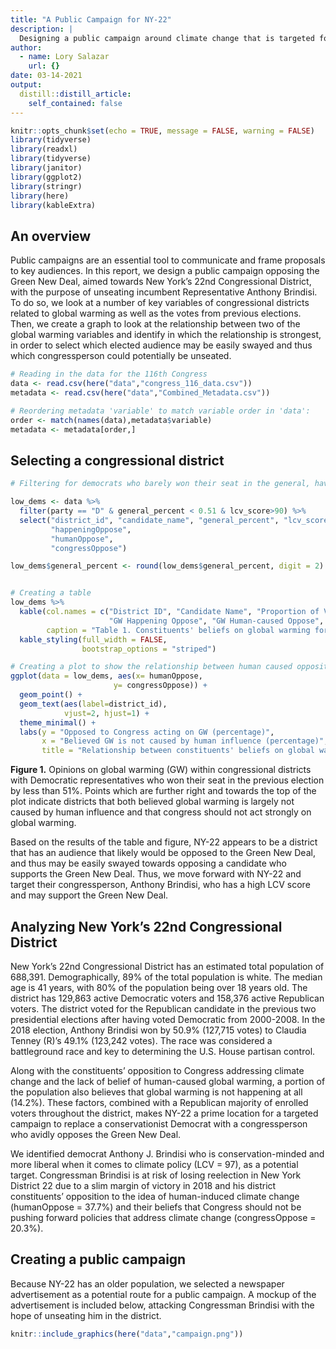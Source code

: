```yaml
---
title: "A Public Campaign for NY-22"
description: |
  Designing a public campaign around climate change that is targeted for maximum political effect for the opposing side of the proposal, using New York's 22nd district as an example.
author:
  - name: Lory Salazar
    url: {}
date: 03-14-2021
output:
  distill::distill_article:
    self_contained: false
---
```



```r
knitr::opts_chunk$set(echo = TRUE, message = FALSE, warning = FALSE)
library(tidyverse) 
library(readxl) 
library(tidyverse) 
library(janitor) 
library(ggplot2) 
library(stringr) 
library(here)
library(kableExtra)
```

## An overview
Public campaigns are an essential tool to communicate and frame proposals to key audiences. In this report, we design a public campaign opposing the Green New Deal, aimed towards New York's 22nd Congressional District, with the purpose of unseating incumbent Representative Anthony Brindisi. To do so, we look at a number of key variables of congressional districts related to global warming as well as the votes from previous elections. Then, we create a graph to look at the relationship between two of the global warming variables and identify in which the relationship is strongest, in order to select which elected audience may be easily swayed and thus which congressperson could potentially be unseated.


```r
# Reading in the data for the 116th Congress
data <- read.csv(here("data","congress_116_data.csv"))
metadata <- read.csv(here("data","Combined_Metadata.csv"))

# Reordering metadata 'variable' to match variable order in 'data':
order <- match(names(data),metadata$variable)
metadata <- metadata[order,]
```

## Selecting a congressional district

```r
# Filtering for democrats who barely won their seat in the general, have a high lcv score and have high opposition of key GW variables

low_dems <- data %>% 
  filter(party == "D" & general_percent < 0.51 & lcv_score>90) %>% 
  select("district_id", "candidate_name", "general_percent", "lcv_score", 
         "happeningOppose", 
         "humanOppose", 
         "congressOppose")

low_dems$general_percent <- round(low_dems$general_percent, digit = 2)


# Creating a table
low_dems %>% 
  kable(col.names = c("District ID", "Candidate Name", "Proportion of Votes Won", "LCV Score", 
                      "GW Happening Oppose", "GW Human-caused Oppose", "Congress Oppose"),
        caption = "Table 1. Constituents' beliefs on global warming for congressional districts with Democratic candidates who won their election by less than 51%." ) %>% 
  kable_styling(full_width = FALSE,
                bootstrap_options = "striped")

```


```r
# Creating a plot to show the relationship between human caused opposition and congress opposition
ggplot(data = low_dems, aes(x= humanOppose, 
                       y= congressOppose)) + 
  geom_point() +
  geom_text(aes(label=district_id),
            vjust=2, hjust=1) +
  theme_minimal() + 
  labs(y = "Opposed to Congress acting on GW (percentage)",
       x = "Believed GW is not caused by human influence (percentage)",
       title = "Relationship between constituents' beliefs on global warming (GW) variables,\nby congressional districts")
```

**Figure 1.** Opinions on global warming (GW) within congressional districts with Democratic representatives who won their seat in the previous election by less than 51%. Points which are further right and towards the top of the plot indicate districts that both believed global warming is largely not caused by human influence and that congress should not act strongly on global warming.

Based on the results of the table and figure, NY-22 appears to be a district that has an audience that likely would be opposed to the Green New Deal, and thus may be easily swayed towards opposing a candidate who supports the Green New Deal. Thus, we move forward with NY-22 and target their congressperson, Anthony Brindisi, who has a high LCV score and may support the Green New Deal. 

## Analyzing New York's 22nd Congressional District

New York’s 22nd Congressional District has an estimated total population of 688,391. Demographically, 89% of the total population is white. The median age is 41 years, with 80% of the population being over 18 years old. The district has 129,863 active Democratic voters and 158,376 active Republican voters. The district voted for the Republican candidate in the previous two presidential elections after having voted Democratic from 2000-2008. In the 2018 election, Anthony Brindisi won by 50.9% (127,715 votes) to Claudia Tenney (R)'s 49.1% (123,242 votes). The race was considered a battleground race and key to determining the U.S. House partisan control. 

Along with the constituents’ opposition to Congress addressing climate change and the lack of belief of human-caused global warming, a portion of the population also believes that global warming is not happening at all (14.2%). These factors, combined with a Republican majority of enrolled voters throughout the district, makes NY-22 a prime location for a targeted campaign to replace a conservationist Democrat with a congressperson who avidly opposes the Green New Deal.

We identified democrat Anthony J. Brindisi who is conservation-minded and more liberal when it comes to climate policy (LCV = 97), as a potential target. 
Congressman Brindisi is at risk of losing reelection in New York District 22 due to a slim margin of victory in 2018 and his district constituents' opposition to the idea of human-induced climate change (humanOppose = 37.7%) and their beliefs that Congress should not be pushing forward policies that address climate change (congressOppose = 20.3%). 

## Creating a public campaign
Because NY-22 has an older population, we selected a newspaper advertisement as a potential route for a public campaign. A mockup of the advertisement is included below, attacking Congressman Brindisi with the hope of unseating him in the district. 

```r
knitr::include_graphics(here("data","campaign.png"))  
```


